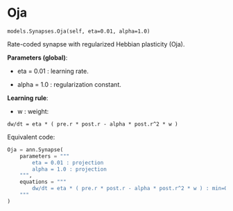 # Oja { #ANNarchy.models.Synapses.Oja }

`models.Synapses.Oja(self, eta=0.01, alpha=1.0)`

Rate-coded synapse with regularized Hebbian plasticity (Oja).

**Parameters (global)**:

* eta = 0.01 : learning rate.

* alpha = 1.0 : regularization constant.

**Learning rule**:

* w : weight:

```
dw/dt = eta * ( pre.r * post.r - alpha * post.r^2 * w )
```

Equivalent code:

```python
Oja = ann.Synapse(
    parameters = """
        eta = 0.01 : projection
        alpha = 1.0 : projection
    """,
    equations = """
        dw/dt = eta * ( pre.r * post.r - alpha * post.r^2 * w ) : min=0.0
    """
)
```